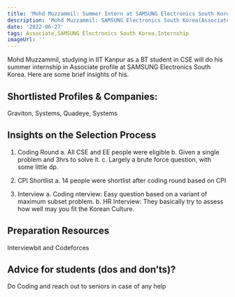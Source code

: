 ```yaml
---
title: 'Mohd Muzzammil: Summer Intern at SAMSUNG Electronics South Korea'
description: 'Mohd Muzzammil: SAMSUNG Electronics South Korea(Associate)'
date: '2022-06-27'
tags: Associate,SAMSUNG Electronics South Korea,Internship
imageUrl: ''
---
```


Mohd Muzzammil, studying in IIT Kanpur as a BT student in CSE will do
his summer internship in Associate profile at SAMSUNG Electronics South Korea. Here are some brief
insights of his.

## Shortlisted Profiles & Companies:
Graviton, Systems, Quadeye, Systems

## Insights on the Selection Process
1. Coding Round
a. All CSE and EE people were eligible
b. Given a single problem and 3hrs to solve it.
c. Largely a brute force question, with some little dp.

2. CPI Shortlist
a. 14 people were shortlist after coding round based on CPI

3. Interview
a. Coding nterview:  Easy question based on a variant of maximum subset problem.
b. HR Interview: They basically try to assess how well may you fit the Korean Culture.

##  Preparation Resources
Interviewbit and Codeforces

## Advice for students (dos and don’ts)? 
Do Coding and reach out to seniors in case of any help

